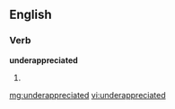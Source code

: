 ==English==

===Verb===
'''underappreciated'''
# {{past of|underappreciate}}

[[mg:underappreciated]]
[[vi:underappreciated]]